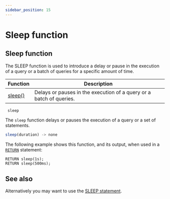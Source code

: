 ```yaml
---
sidebar_position: 15
---
```



# Sleep function

## Sleep function

The SLEEP function is used to introduce a delay or pause in the execution of a query or a batch of queries for a specific amount of time.

<table>
<thead>
  <tr>
    <th>Function</th>
    <th>Description</th>
  </tr>
</thead>
<tbody>
  <tr>
    <td><a href="/docs/surrealql/functions/sleep#sleep">sleep()</a></td>
    <td>Delays or pauses in the execution of a query or a batch of queries.</td>
  </tr>
</tbody>
</table>

<div className='layout-group'>
<div className='heading'>
    <div id="sleep" className='code'>
    <code> sleep</code>
    </div>
</div>

The `sleep` function delays or pauses the execution of a query or a set of statements.



```js title="API DEFINITION"
sleep(duration) -> none
```
The following example shows this function, and its output, when used in a [`RETURN`](/docs/surrealql/statements/return) statement:

```surql
RETURN sleep(1s);
RETURN sleep(500ms);
```
</div>

## See also
Alternatively you may want to use the [SLEEP statement](/docs/surrealql/statements/sleep).